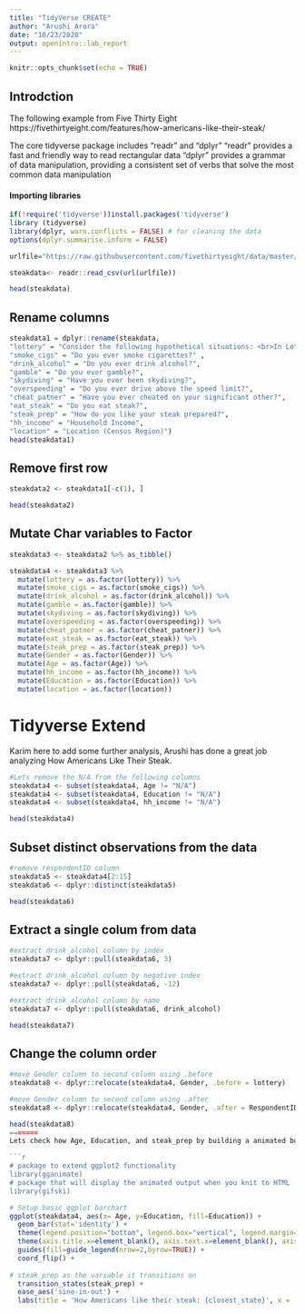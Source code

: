 ```yaml
---
title: "TidyVerse CREATE"
author: "Arushi Arora"
date: "10/23/2020"
output: openintro::lab_report
---
```



```r
knitr::opts_chunk$set(echo = TRUE)
```

## Introdction
The following example from Five Thirty Eight https://fivethirtyeight.com/features/how-americans-like-their-steak/

The core tidyverse package includes "readr" and "dplyr"
"readr" provides a fast and friendly way to read rectangular data
"dplyr" provides a grammar of data manipulation, providing a consistent set of verbs that solve the most common data manipulation 

#### Importing libraries
```r
if(!require('tidyverse'))install.packages('tidyverse')
library (tidyverse)
library(dplyr, warn.conflicts = FALSE) # for cleaning the data
options(dplyr.summarise.inform = FALSE)
```


```r
urlfile="https://raw.githubusercontent.com/fivethirtyeight/data/master/steak-survey/steak-risk-survey.csv"

steakdata<- readr::read_csv(url(urlfile))

head(steakdata)
```

## Rename columns

```r
steakdata1 = dplyr::rename(steakdata, 
"lottery" = "Consider the following hypothetical situations: <br>In Lottery A, you have a 50% chance of success, with a payout of $100. <br>In Lottery B, you have a 90% chance of success, with a payout of $20. <br><br>Assuming you have $10 to bet, would you play Lottery A or Lottery B?", 
"smoke_cigs" = "Do you ever smoke cigarettes?" ,
"drink_alcohol" = "Do you ever drink alcohol?", 
"gamble" = "Do you ever gamble?",
"skydiving" = "Have you ever been skydiving?",
"overspeeding" = "Do you ever drive above the speed limit?",
"cheat_patner" = "Have you ever cheated on your significant other?",
"eat_steak" = "Do you eat steak?",
"steak_prep" = "How do you like your steak prepared?",
"hh_income" = "Household Income",
"location" = "Location (Census Region)")
head(steakdata1)
```

## Remove first row

```r
steakdata2 <- steakdata1[-c(1), ]

head(steakdata2)
```

## Mutate Char variables to Factor

```r
steakdata3 <- steakdata2 %>% as_tibble() 

steakdata4 <- steakdata3 %>%
  mutate(lottery = as.factor(lottery)) %>%
  mutate(smoke_cigs = as.factor(smoke_cigs)) %>%
  mutate(drink_alcohol = as.factor(drink_alcohol)) %>%
  mutate(gamble = as.factor(gamble)) %>%
  mutate(skydiving = as.factor(skydiving)) %>%
  mutate(overspeeding = as.factor(overspeeding)) %>%
  mutate(cheat_patner = as.factor(cheat_patner)) %>%
  mutate(eat_steak = as.factor(eat_steak)) %>%
  mutate(steak_prep = as.factor(steak_prep)) %>%
  mutate(Gender = as.factor(Gender)) %>%
  mutate(Age = as.factor(Age)) %>%
  mutate(hh_income = as.factor(hh_income)) %>%
  mutate(Education = as.factor(Education)) %>%
  mutate(location = as.factor(location))
```


# Tidyverse Extend

Karim here to add some further analysis, Arushi has done a great job analyzing How Americans Like Their Steak. 

```r
#Lets remove the N/A from the following columns
steakdata4 <- subset(steakdata4, Age != "N/A")
steakdata4 <- subset(steakdata4, Education != "N/A")
steakdata4 <- subset(steakdata4, hh_income != "N/A")

head(steakdata4)
```


## Subset distinct observations from the data

```r
#remove respondentID column
steakdata5 <- steakdata4[2:15]
steakdata6 <- dplyr::distinct(steakdata5)

head(steakdata6)
```

## Extract a single colum from data
```r
#extract drink_alcohol column by index
steakdata7 <- dplyr::pull(steakdata6, 3)

#extract drink_alcohol column by negative index
steakdata7 <- dplyr::pull(steakdata6, -12)

#extract drink_alcohol column by name
steakdata7 <- dplyr::pull(steakdata6, drink_alcohol)

head(steakdata7)
```

## Change the column order

```r
#move Gender column to second column using .before
steakdata8 <- dplyr::relocate(steakdata4, Gender, .before = lottery)

#move Gender column to second column using .after
steakdata8 <- dplyr::relocate(steakdata4, Gender, .after = RespondentID)

head(steakdata8)
=======
Lets check how Age, Education, and steak_prep by building a animated bubble chart using the 'gganimate' library to extend ggplot2's functionality.

```r
# package to extend ggplot2 functionality
library(gganimate)
# package that will display the animated output when you knit to HTML
library(gifski)
```


```r
# Setup basic ggplot barchart
ggplot(steakdata4, aes(x= Age, y=Education, fill=Education)) + 
  geom_bar(stat='identity') +
  theme(legend.position="bottom", legend.box="vertical", legend.margin=margin()) +
  theme(axis.title.x=element_blank(), axis.text.x=element_blank(), axis.ticks.x=element_blank()) +
  guides(fill=guide_legend(nrow=2,byrow=TRUE)) +
  coord_flip() +
  
# steak_prep as the variable it transitions on
  transition_states(steak_prep) +
  ease_aes('sine-in-out') + 
  labs(title = 'How Americans like their steak: {closest_state}', x = 'Age', y = 'Level of Education')
```
